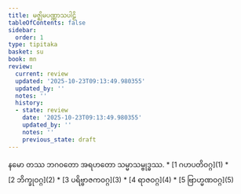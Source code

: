 ```yaml
---
title: မဇ္ဈိမပဏ္ဏာသပါဠိ
tableOfContents: false
sidebar:
  order: 1
type: tipitaka
basket: su
book: mn
review:
  current: review
  updated: '2025-10-23T09:13:49.980355'
  updated_by: ''
  notes: ''
  history:
  - state: review
    date: '2025-10-23T09:13:49.980355'
    updated_by: ''
    notes: ''
    previous_state: draft
---
```


<ReviewStatus review={frontmatter.review} showDetails={true} />

<HypothesisAnnotation frontmatter={frontmatter} />

<Paragraph number="1" type="center" book="mn">
နမော တဿ ဘဂဝတော အရဟတော သမ္မာသမ္ဗုဒ္ဓဿ.

</Paragraph>

<TableOfContents book="mn">
* [1 ဂဟပတိဝဂ္ဂ](1)
* [2 ဘိက္ခုဝဂ္ဂ](2)
* [3 ပရိဗ္ဗာဇကဝဂ္ဂ](3)
* [4 ရာဇဝဂ္ဂ](4)
* [5 ဗြာဟ္မဏဝဂ္ဂ](5)
</TableOfContents>